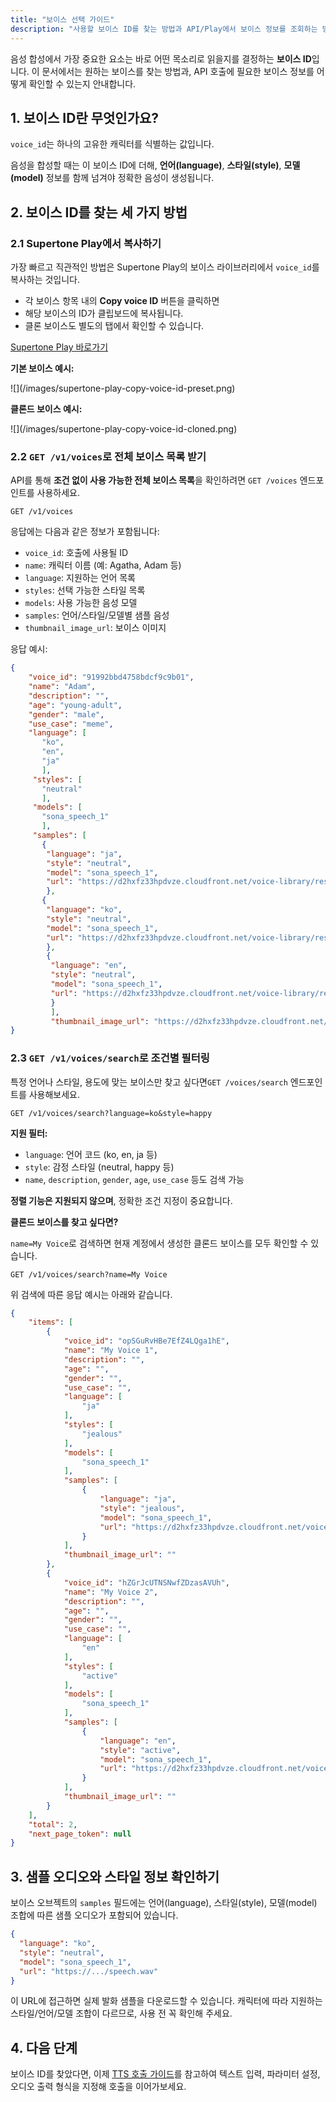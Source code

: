 ```yaml
---
title: "보이스 선택 가이드"
description: "사용할 보이스 ID를 찾는 방법과 API/Play에서 보이스 정보를 조회하는 방법을 안내합니다."
---
```


음성 합성에서 가장 중요한 요소는 바로 어떤 목소리로 읽을지를 결정하는 **보이스 ID**입니다. 이 문서에서는 원하는 보이스를 찾는 방법과, API 호출에 필요한 보이스 정보를 어떻게 확인할 수 있는지 안내합니다.

## 1. 보이스 ID란 무엇인가요?

`voice_id`는 하나의 고유한 캐릭터를 식별하는 값입니다.

음성을 합성할 때는 이 보이스 ID에 더해, **언어(language)**, **스타일(style)**, **모델(model)** 정보를 함께 넘겨야 정확한 음성이 생성됩니다.

## 2. 보이스 ID를 찾는 세 가지 방법

### 2.1 Supertone Play에서 복사하기

가장 빠르고 직관적인 방법은 Supertone Play의 보이스 라이브러리에서 `voice_id`를 복사하는 것입니다.

- 각 보이스 항목 내의 **Copy voice ID** 버튼을 클릭하면
- 해당 보이스의 ID가 클립보드에 복사됩니다.
- 클론 보이스도 별도의 탭에서 확인할 수 있습니다.

[Supertone Play 바로가기](https://play.supertone.ai)

**기본 보이스 예시:**

<Frame>
  ![](/images/supertone-play-copy-voice-id-preset.png)
</Frame>

**클론드 보이스 예시:**

<Frame>
  ![](/images/supertone-play-copy-voice-id-cloned.png)
</Frame>

### 2.2 `GET /v1/voices`로 전체 보이스 목록 받기

API를 통해 **조건 없이 사용 가능한 전체 보이스 목록**을 확인하려면 `GET /voices` 엔드포인트를 사용하세요.

```http
GET /v1/voices
```

응답에는 다음과 같은 정보가 포함됩니다:

- `voice_id`: 호출에 사용될 ID
- `name`: 캐릭터 이름 (예: Agatha, Adam 등)
- `language`: 지원하는 언어 목록
- `styles`: 선택 가능한 스타일 목록
- `models`: 사용 가능한 음성 모델
- `samples`: 언어/스타일/모델별 샘플 음성
- `thumbnail_image_url`: 보이스 이미지

응답 예시:

```json
{
    "voice_id": "91992bbd4758bdcf9c9b01",
    "name": "Adam",
    "description": "",
    "age": "young-adult",
    "gender": "male",
    "use_case": "meme",
    "language": [
       "ko",
       "en",
       "ja"
       ],
     "styles": [
       "neutral"
       ],
     "models": [
       "sona_speech_1"
       ],
     "samples": [
       {
        "language": "ja",
        "style": "neutral",
        "model": "sona_speech_1",
        "url": "https://d2hxfz33hpdvze.cloudfront.net/voice-library/resources/20250502_044710.wAA5PFQe7BHNQjrfMiNrRd.speech.wav"
        },
       {
        "language": "ko",
        "style": "neutral",
        "model": "sona_speech_1",
        "url": "https://d2hxfz33hpdvze.cloudfront.net/voice-library/resources/20250502_044844.tehBuHoUhZcWsCfUsr15As.speech.wav"
        },
        {
         "language": "en",
         "style": "neutral",
         "model": "sona_speech_1",
         "url": "https://d2hxfz33hpdvze.cloudfront.net/voice-library/resources/20250201_132654.rdMFfzDsaub9qXABwti65M.speech.wav"
         }
         ],
         "thumbnail_image_url": "https://d2hxfz33hpdvze.cloudfront.net/voice-library/resources/7wmvg5vEBeooDEB9xnut6s.png"
}
```

### 2.3 `GET /v1/voices/search`로 조건별 필터링

특정 언어나 스타일, 용도에 맞는 보이스만 찾고 싶다면`GET /voices/search` 엔드포인트를 사용해보세요.

```http
GET /v1/voices/search?language=ko&style=happy
```

**지원 필터:**

- `language`: 언어 코드 (ko, en, ja 등)
- `style`: 감정 스타일 (neutral, happy 등)
- `name`, `description`, `gender`, `age`, `use_case` 등도 검색 가능

**정렬 기능은 지원되지 않으며**, 정확한 조건 지정이 중요합니다.

**클론드 보이스를 찾고 싶다면?**

`name=My Voice`로 검색하면 현재 계정에서 생성한 클론드 보이스를 모두 확인할 수 있습니다.

```http
GET /v1/voices/search?name=My Voice
```

위 검색에 따른 응답 예시는 아래와 같습니다.

```json
{
    "items": [
        {
            "voice_id": "opSGuRvHBe7EfZ4LQga1hE",
            "name": "My Voice 1",
            "description": "",
            "age": "",
            "gender": "",
            "use_case": "",
            "language": [
                "ja"
            ],
            "styles": [
                "jealous"
            ],
            "models": [
                "sona_speech_1"
            ],
            "samples": [
                {
                    "language": "ja",
                    "style": "jealous",
                    "model": "sona_speech_1",
                    "url": "https://d2hxfz33hpdvze.cloudfront.net/voice-library/resources/20250514_160801.bDwEhmuq8JALRMP3nSHzUD.speech.wav"
                }
            ],
            "thumbnail_image_url": ""
        },
        {
            "voice_id": "hZGrJcUTNSNwfZDzasAVUh",
            "name": "My Voice 2",
            "description": "",
            "age": "",
            "gender": "",
            "use_case": "",
            "language": [
                "en"
            ],
            "styles": [
                "active"
            ],
            "models": [
                "sona_speech_1"
            ],
            "samples": [
                {
                    "language": "en",
                    "style": "active",
                    "model": "sona_speech_1",
                    "url": "https://d2hxfz33hpdvze.cloudfront.net/voice-library/resources/20250514_161008.ekky3mQgtgVLWLa54ispy5.speech.wav"
                }
            ],
            "thumbnail_image_url": ""
        }
    ],
    "total": 2,
    "next_page_token": null
}
```

## 3. 샘플 오디오와 스타일 정보 확인하기

보이스 오브젝트의 `samples` 필드에는 언어(language), 스타일(style), 모델(model) 조합에 따른 샘플 오디오가 포함되어 있습니다.

```json
{
  "language": "ko",
  "style": "neutral",
  "model": "sona_speech_1",
  "url": "https://.../speech.wav"
}
```

이 URL에 접근하면 실제 발화 샘플을 다운로드할 수 있습니다. 캐릭터에 따라 지원하는 스타일/언어/모델 조합이 다르므로, 사용 전 꼭 확인해 주세요.

## 4. 다음 단계

보이스 ID를 찾았다면, 이제 [TTS 호출 가이드](/user-guide/text-to-speech)를 참고하여 텍스트 입력, 파라미터 설정, 오디오 출력 형식을 지정해 호출을 이어가보세요.